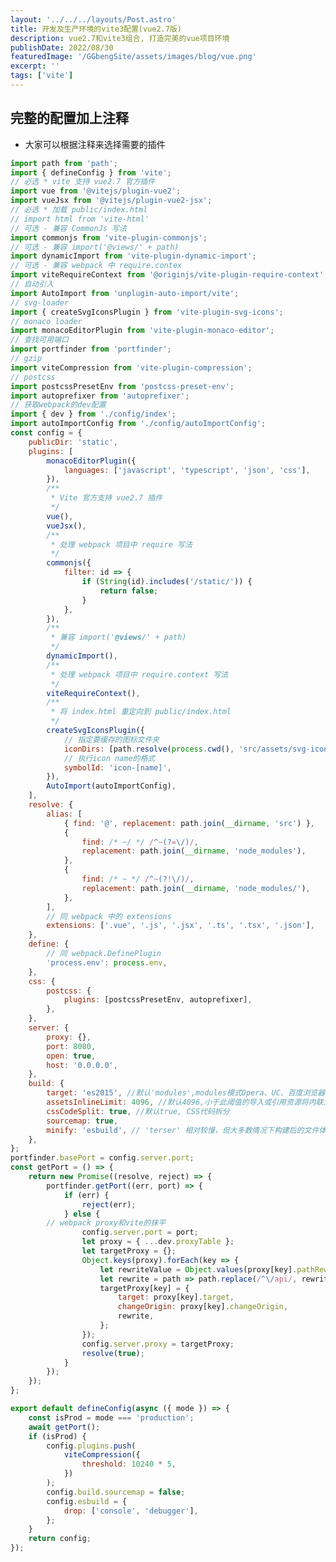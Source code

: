 ```yaml
---
layout: '../../../layouts/Post.astro'
title: 开发及生产环境的vite3配置(vue2.7版)
description: vue2.7和vite3组合, 打造完美的vue项目环境
publishDate: 2022/08/30
featuredImage: '/GGbengSite/assets/images/blog/vue.png'
excerpt: ''
tags: ['vite']
---
```

## 完整的配置加上注释
- 大家可以根据注释来选择需要的插件

```javascript
import path from 'path';
import { defineConfig } from 'vite';
// 必选 * vite 支持 vue2.7 官方插件
import vue from '@vitejs/plugin-vue2';
import vueJsx from '@vitejs/plugin-vue2-jsx';
// 必选 * 加载 public/index.html
// import html from 'vite-html'
// 可选 - 兼容 CommonJs 写法
import commonjs from 'vite-plugin-commonjs';
// 可选 - 兼容 import('@views/' + path)
import dynamicImport from 'vite-plugin-dynamic-import';
// 可选 - 兼容 webpack 中 require.contex
import viteRequireContext from '@originjs/vite-plugin-require-context';
// 自动引入
import AutoImport from 'unplugin-auto-import/vite';
// svg-loader
import { createSvgIconsPlugin } from 'vite-plugin-svg-icons';
// monaco loader
import monacoEditorPlugin from 'vite-plugin-monaco-editor';
// 查找可用端口
import portfinder from 'portfinder';
// gzip
import viteCompression from 'vite-plugin-compression';
// postcss
import postcssPresetEnv from 'postcss-preset-env';
import autoprefixer from 'autoprefixer';
// 获取webpack的dev配置
import { dev } from './config/index';
import autoImportConfig from './config/autoImportConfig';
const config = {
	publicDir: 'static',
	plugins: [
		monacoEditorPlugin({
			languages: ['javascript', 'typescript', 'json', 'css'],
		}),
		/**
		 * Vite 官方支持 vue2.7 插件
		 */
		vue(),
		vueJsx(),
		/**
		 * 处理 webpack 项目中 require 写法
		 */
		commonjs({
			filter: id => {
				if (String(id).includes('/static/')) {
					return false;
				}
			},
		}),
		/**
		 * 兼容 import('@views/' + path)
		 */
		dynamicImport(),
		/**
		 * 处理 webpack 项目中 require.context 写法
		 */
		viteRequireContext(),
		/**
		 * 将 index.html 重定向到 public/index.html
		 */
		createSvgIconsPlugin({
			// 指定要缓存的图标文件夹
			iconDirs: [path.resolve(process.cwd(), 'src/assets/svg-icon')],
			// 执行icon name的格式
			symbolId: 'icon-[name]',
		}),
		AutoImport(autoImportConfig),
	],
	resolve: {
		alias: [
			{ find: '@', replacement: path.join(__dirname, 'src') },
			{
				find: /* ~/ */ /^~(?=\/)/,
				replacement: path.join(__dirname, 'node_modules'),
			},
			{
				find: /* ~ */ /^~(?!\/)/,
				replacement: path.join(__dirname, 'node_modules/'),
			},
		],
		// 同 webpack 中的 extensions
		extensions: ['.vue', '.js', '.jsx', '.ts', '.tsx', '.json'],
	},
	define: {
		// 同 webpack.DefinePlugin
		'process.env': process.env,
	},
	css: {
		postcss: {
			plugins: [postcssPresetEnv, autoprefixer],
		},
	},
	server: {
		proxy: {},
		port: 8080,
		open: true,
		host: '0.0.0.0',
	},
	build: {
		target: 'es2015', //默认'modules',modules模式Opera、UC、百度浏览器不支持，由于对于移动端，不建议设置modules模式
		assetsInlineLimit: 4096, //默认4096,小于此阈值的导入或引用资源将内联为 base64 编码，以避免额外的 http 请求
		cssCodeSplit: true, //默认true, CSS代码拆分
		sourcemap: true,
		minify: 'esbuild', // 'terser' 相对较慢，但大多数情况下构建后的文件体积更小。'esbuild' 最小化混淆更快但构建后的文件相对更大。
	},
};
portfinder.basePort = config.server.port;
const getPort = () => {
	return new Promise((resolve, reject) => {
		portfinder.getPort((err, port) => {
			if (err) {
				reject(err);
			} else {
        // webpack proxy和vite的抹平
				config.server.port = port;
				let proxy = { ...dev.proxyTable };
				let targetProxy = {};
				Object.keys(proxy).forEach(key => {
					let rewriteValue = Object.values(proxy[key].pathRewrite)[0];
					let rewrite = path => path.replace(/^\/api/, rewriteValue || '');
					targetProxy[key] = {
						target: proxy[key].target,
						changeOrigin: proxy[key].changeOrigin,
						rewrite,
					};
				});
				config.server.proxy = targetProxy;
				resolve(true);
			}
		});
	});
};

export default defineConfig(async ({ mode }) => {
	const isProd = mode === 'production';
	await getPort();
	if (isProd) {
		config.plugins.push(
			viteCompression({
				threshold: 10240 * 5,
			})
		);
		config.build.sourcemap = false;
		config.esbuild = {
			drop: ['console', 'debugger'],
		};
	}
	return config;
});
```
